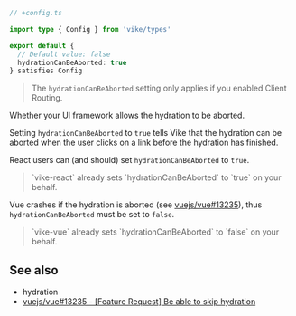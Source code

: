 
```ts
// +config.ts

import type { Config } from 'vike/types'

export default {
  // Default value: false
  hydrationCanBeAborted: true
} satisfies Config
```

> The `hydrationCanBeAborted` setting only applies if you enabled <Link href="/client-routing">Client Routing</Link>.

Whether your <Link href="/ui-frameworks">UI framework</Link> allows the <Link href="/hydration">hydration</Link> to be aborted.

Setting `hydrationCanBeAborted` to `true` tells Vike that the hydration can be aborted when the user clicks on a link before the hydration has finished.

React users can (and should) set `hydrationCanBeAborted` to `true`.

> <Link href="/vike-react">`vike-react`</Link> already sets `hydrationCanBeAborted` to `true` on your behalf.

Vue crashes if the hydration is aborted (see [vuejs/vue#13235](https://github.com/vuejs/vue/issues/13235)), thus `hydrationCanBeAborted` must be set to `false`.

> <Link href="/vike-vue">`vike-vue`</Link> already sets `hydrationCanBeAborted` to `false` on your behalf.


## See also

- <Link href="/hydration">hydration</Link>
- [vuejs/vue#13235 - [Feature Request] Be able to skip hydration](https://github.com/vuejs/vue/issues/13235)
